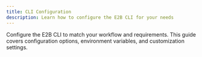 ```yaml
---
title: CLI Configuration
description: Learn how to configure the E2B CLI for your needs
---
```


Configure the E2B CLI to match your workflow and requirements. This guide covers configuration options, environment variables, and customization settings.
